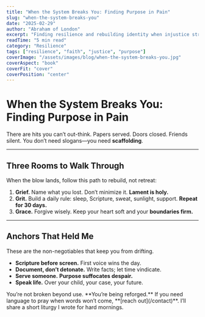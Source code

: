 ```yaml
---
title: "When the System Breaks You: Finding Purpose in Pain"
slug: "when-the-system-breaks-you"
date: "2025-02-29"
author: "Abraham of London"
excerpt: "Finding resilience and rebuilding identity when injustice strikes fathers."
readTime: "5 min read"
category: "Resilience"
tags: ["resilience", "faith", "justice", "purpose"]
coverImage: "/assets/images/blog/when-the-system-breaks-you.jpg"
coverAspect: "book"
coverFit: "cover"
coverPosition: "center"
---
```


# When the System Breaks You: Finding Purpose in Pain

There are hits you can’t out-think. Papers served. Doors closed. Friends silent.
You don’t need slogans—you need **scaffolding**.

---

## Three Rooms to Walk Through

When the blow lands, follow this path to rebuild, not retreat:

1.  **Grief.** Name what you lost. Don’t minimize it. **Lament is holy.**
2.  **Grit.** Build a daily rule: sleep, Scripture, sweat, sunlight, support. **Repeat for 30 days.**
3.  **Grace.** Forgive wisely. Keep your heart soft and your **boundaries firm.**

---

## Anchors That Held Me

<PullLine>
  These are the non-negotiables that keep you from drifting.
</PullLine>

* **Scripture before screen.** First voice wins the day.
* **Document, don’t detonate.** Write facts; let time vindicate.
* **Serve someone.** **Purpose suffocates despair.**
* **Speak life.** Over your child, your case, your future.

<PullLine subtle>
  You’re not broken beyond use. **You’re being reforged.**
</PullLine>

<Rule />

<Note tone="call-to-action">
  If you need language to pray when words won’t come, **[reach out](/contact)**. I’ll share a short liturgy I wrote for hard mornings.
</Note>